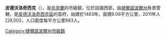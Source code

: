 {{Unreferenced|time=2015-09-16T03:54:30+00:00}}
'''皮德沃洛奇西克'''（{{lang-uk|Підволочиськ}}），是[[烏克蘭|烏克蘭]]的市級鎮，位於該國西部，由[[捷爾諾波爾州|捷爾諾波爾州]]負責管轄，是[[皮德沃洛奇西克區|皮德沃洛奇西克區]]的首府，始建於1463年，面積9.06平方公里，2011年人口8,002，人口密度每平方公里883人。

{{coord|49|31|35|N|26|08|29|E|dim:10000_region:UA-61_type:city(7977)_source:dewiki|display=title}}

{{DEFAULTSORT:Підволочиськ}}
[[Category:捷爾諾波爾州市級鎮|Category:捷爾諾波爾州市級鎮]]

{{Ternopil-geo-stub}}